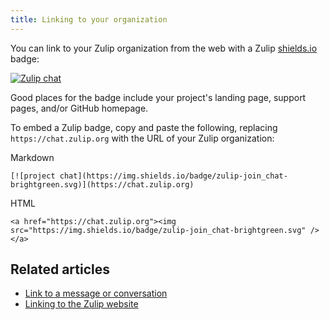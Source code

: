 ```yaml
---
title: Linking to your organization
---
```


You can link to your Zulip organization from the web with a Zulip
[shields.io](https://github.com/badges/shields) badge:

[![Zulip chat](https://img.shields.io/badge/zulip-join_chat-brightgreen.svg)](https://chat.zulip.org)

Good places for the badge include your project's landing page, support
pages, and/or GitHub homepage.

To embed a Zulip badge, copy and paste the following, replacing
`https://chat.zulip.org` with the URL of your Zulip organization:

Markdown

```
[![project chat](https://img.shields.io/badge/zulip-join_chat-brightgreen.svg)](https://chat.zulip.org)
```

HTML

```
<a href="https://chat.zulip.org"><img src="https://img.shields.io/badge/zulip-join_chat-brightgreen.svg" /></a>
```

## Related articles

* [Link to a message or conversation](/help/link-to-a-message-or-conversation)
* [Linking to the Zulip website](/help/linking-to-zulip-website)
